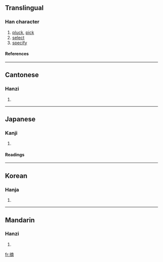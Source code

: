 ==Translingual==
===Han character===
{{Han char|rn=64|rad=手|as=11|sn=14|four=5002<sub>7</sub>|canj=手卜金月 (QYCB)}}
# [[pluck]], [[pick]]
# [[select]]
# [[specify]]
====References====
{{Han ref|kx=0449.320|dkj=12582|dj=0800.170|hdz=31949.010|uh=6458|ud=25688|bh=BA4B|bd=47691}}

----
==Cantonese==
===Hanzi===
{{yue-hanzi|jyut=|y=jaak6}}
# {{defn|Cantonese}}

----
==Japanese==
===Kanji===
{{ja-kanji|grade=|rs=手11}}
# {{defn|Japanese}} 
====Readings====
{{ja-readings|on=[[てき]] (teki), [[たく]] (taku), [[ちゃく]] (chaku)|kun=[[つむ]] (tsumu), [[ひろう]] (hirou), [[あばく]] (abaku)}}

----
==Korean==
===Hanja===
{{ko-hanja|hangeul=적|eumhun=|rv=jeok|mr=chŏk|y=cek}}
# {{defn|Korean}}

----
==Mandarin==
===Hanzi===
{{cmn-hanzi|pin=[[zhāi]] (zhai1)|wg=chai<sup>1</sup>}}
# {{defn|Mandarin}}

[[fr:摘]]